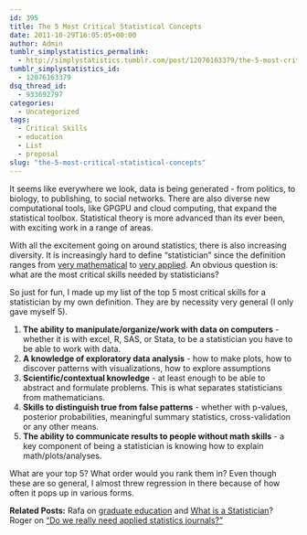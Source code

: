 ```yaml
---
id: 395
title: The 5 Most Critical Statistical Concepts
date: 2011-10-29T16:05:05+00:00
author: Admin
tumblr_simplystatistics_permalink:
  - http://simplystatistics.tumblr.com/post/12076163379/the-5-most-critical-statistical-concepts
tumblr_simplystatistics_id:
  - 12076163379
dsq_thread_id:
  - 933692797
categories:
  - Uncategorized
tags:
  - Critical Skills
  - education
  - List
  - proposal
slug: "the-5-most-critical-statistical-concepts"
---
```

It seems like everywhere we look, data is being generated - from politics, to biology, to publishing, to social networks. There are also diverse new computational tools, like GPGPU and cloud computing, that expand the statistical toolbox. Statistical theory is more advanced than its ever been, with exciting work in a range of areas. 

With all the excitement going on around statistics, there is also increasing diversity. It is increasingly hard to define &#8220;statistician&#8221; since the definition ranges from <a href="http://www.stat.washington.edu/jaw/" target="_blank">very mathematical</a> to <a href="http://en.wikipedia.org/wiki/Nate_Silver" target="_blank">very applied</a>. An obvious question is: what are the most critical skills needed by statisticians? 

<!-- more -->

So just for fun, I made up my list of the top 5 most critical skills for a statistician by my own definition. They are by necessity very general (I only gave myself 5). 

  1. **The ability to manipulate/organize/work with data on computers** - whether it is with excel, R, SAS, or Stata, to be a statistician you have to be able to work with data. 
  2. **A knowledge of exploratory data analysis** - how to make plots, how to discover patterns with visualizations, how to explore assumptions
  3. **Scientific/contextual knowledge** - at least enough to be able to abstract and formulate problems. This is what separates statisticians from mathematicians. 
  4. **Skills to distinguish true from false patterns** - whether with p-values, posterior probabilities, meaningful summary statistics, cross-validation or any other means. 
  5. **The ability to communicate results to people without math skills** - a key component of being a statistician is knowing how to explain math/plots/analyses.

What are your top 5? What order would you rank them in? Even though these are so general, I almost threw regression in there because of how often it pops up in various forms. 

**Related Posts:** Rafa on <a href="http://simplystatistics.tumblr.com/post/10764298034/the-future-of-graduate-education" target="_blank">graduate education</a> and <a href="http://simplystatistics.tumblr.com/post/10021164565/what-is-a-statistician" target="_blank">What is a Statistician</a>? Roger on <a href="http://simplystatistics.tumblr.com/post/11655593971/do-we-really-need-applied-statistics-journals" target="_blank">&#8220;Do we really need applied statistics journals?&#8221;</a>
